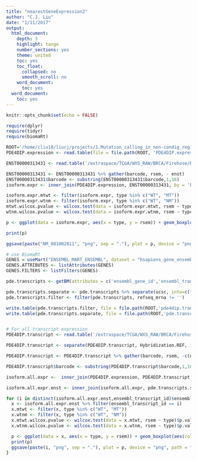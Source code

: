 ```yaml
---
title: "nearestGeneExpression2"
author: "C.J. Liu"
date: "1/11/2017"
output:
  html_document:
    depth: 3
    highlight: tango
    number_sections: yes
    theme: united
    toc: yes
    toc_float:
      collapsed: no
      smooth_scroll: no
    word_document:
      toc: yes
  word_document:
    toc: yes
---
```


```r
knitr::opts_chunk$set(echo = FALSE)
```
```r
require(dplyr)
require(tidyr)
require(biomaRt)
```
```r
ROOT='/home/cliu18/liucj/projects/1.Mutation_calling_in_non-condig_region_through_EXOME/8.expression'
PDE4DIP.expression <- read.table(file = file.path(ROOT, 'PDE4DIP.expression.txt'), header = T, sep = "\t" )

ENST00000313431 <- read.table('/extraspace/TCGA/WXS_RAW/BRCA/Firehose/BRCA/mRNASeq/gdac.broadinstitute.org_BRCA.Merge_rnaseqv2__illuminahiseq_rnaseqv2__unc_edu__Level_3__RSEM_isoforms_normalized__data.Level_3.2016012800.0.0/ENST00000313431.txt', header = T, sep = "\t")

ENST00000313431 <- ENST00000313431 %>% gather(barcode, rsem, - enst)
ENST00000313431$barcode <- substring(ENST00000313431$barcode,1,16)
isoform.expr <- inner_join(PDE4DIP.expression, ENST00000313431, by = 'barcode')

isoform.expr.mtwt <- filter(isoform.expr, type %in% c("WT", "MT"))
isoform.expr.wtnm <- filter(isoform.expr, type %in% c("WT", "NM"))
mtwt.wilcox.pvalue <- wilcox.test(data = isoform.expr.mtwt, rsem ~ type)$p.value
wtnm.wilcox.pvalue <- wilcox.test(data = isoform.expr.wtnm, rsem ~ type)$p.value

p <- ggplot(data = isoform.expr, aes(x = type, y = rsem)) + geom_boxplot(aes(color = type))  + scale_color_brewer(palette="Dark2") + theme_minimal() + labs(x = "Type", y = "Expression (RSEM)", title = paste("NM_001002811", "expression in Tumor MT,WT and Normal samples"), subtitle = paste("MT vs. WT p-value",round(mtwt.wilcox.pvalue,3),"and WT vs. NM p-value", round(wtnm.wilcox.pvalue,3)))

print(p)

ggsave(paste("NM_001002811", "png", sep = "."), plot = p, device = "png", path = "/home/cliu18/liucj/projects/1.Mutation_calling_in_non-condig_region_through_EXOME/8.expression/", width = 15, height = 15, units = "cm")

# use BiomaRt
GENES = useMart("ENSEMBL_MART_ENSEMBL", dataset = "hsapiens_gene_ensembl", host = "useast.ensembl.org")
GENES.ATTRIBUTES <- listAttributes(GENES)
GENES.FILTERS <- listFilters(GENES)

pde.transcripts <- getBM(attributes = c('ensembl_gene_id','ensembl_transcript_id','refseq_mrna','ucsc','chromosome_name','transcript_start','transcript_end'), filters = c('ensembl_gene_id'), values = list(ensembl_gene_id = PDE4DIP$ensembl_gene_id[1]), mart = GENES)

pde.transcripts.separate <- pde.transcripts %>% separate(ucsc, into=c("ucsc", 'version'))
pde.transcripts.filter <- filter(pde.transcripts, refseq_mrna != '')

write.table(pde.transcripts.filter, file = file.path(ROOT,'pde4dip.transcripts.filter.txt'), quote= F, row.names = F, sep = "\t")
write.table(pde.transcripts.separate, file = file.path(ROOT,'pde.transcripts.separate.txt'), quote= F, row.names = F, sep = "\t")


# For all transcript expression
PDE4DIP.transcript <- read.table('/extraspace/TCGA/WXS_RAW/BRCA/Firehose/BRCA/mRNASeq/gdac.broadinstitute.org_BRCA.Merge_rnaseqv2__illuminahiseq_rnaseqv2__unc_edu__Level_3__RSEM_isoforms_normalized__data.Level_3.2016012800.0.0/pde4dip.all.transcript.expression', header = T, sep = "\t")

PDE4DIP.transcript <- separate(PDE4DIP.transcript, Hybridization.REF, into = c('ucsc','version'))

PDE4DIP.transcript <- PDE4DIP.transcript %>% gather(barcode, rsem, -c(ucsc, version))

PDE4DIP.transcript$barcode <- substring(PDE4DIP.transcript$barcode,1,16)

isoform.all.expr <-  inner_join(PDE4DIP.expression, PDE4DIP.transcript, by = 'barcode')

isoform.all.expr.enst <- inner_join(isoform.all.expr, pde.transcripts.separate, by = 'ucsc')

for (i in distinct(isoform.all.expr.enst,ensembl_transcript_id)$ensembl_transcript_id){
  x <- isoform.all.expr.enst %>% filter(ensembl_transcript_id == i)
  x.mtwt <- filter(x, type %in% c("WT", "MT"))
  x.wtnm <- filter(x, type %in% c("WT", "NM"))
  x.mtwt.wilcox.pvalue <- wilcox.test(data = x.mtwt, rsem ~ type)$p.value
  x.wtnm.wilcox.pvalue <- wilcox.test(data = x.wtnm, rsem ~ type)$p.value

  p <- ggplot(data = x, aes(x = type, y = rsem)) + geom_boxplot(aes(color = type)) + scale_color_brewer(palette="Dark2") + theme_minimal() + labs(x = "Type", y = "Expression (RSEM)", title = paste(i, "expression in Tumor MT,WT and Normal samples"), subtitle = paste("MT vs. WT p-value",round(x.mtwt.wilcox.pvalue,3),"and WT vs. NM p-value", round(x.wtnm.wilcox.pvalue,3)))
  print(p)
  ggsave(paste(i, "png", sep = "."), plot = p, device = "png", path = "/home/cliu18/liucj/projects/1.Mutation_calling_in_non-condig_region_through_EXOME/8.expression/", width = 15, height = 15, units = "cm")
} 


```

